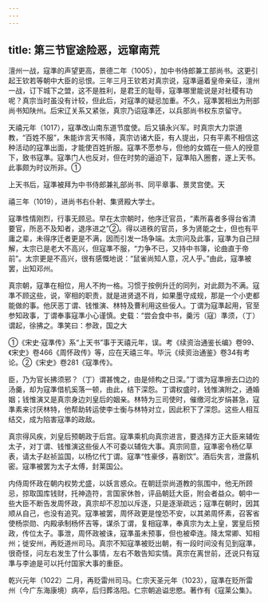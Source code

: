 ```yaml
---
---
---
```

title: 第三节宦途险恶，远窜南荒
---



澶州一战，寇準的声望更高，景德二年（1005），加中书侍郎兼工部尚书。这更引起王钦若等朝中大臣的忌恨。三年三月王钦若对真宗说，寇準逼着皇帝亲征，澶州一战，订下城下之盟，这不是胜利，是君王的耻辱，寇準哪里能说是对社稷有功呢？真宗当时虽没有计较，但此后，对寇準的疑忌加重。不久，寇準罢相出为刑部尚书知陕州。后宋辽关系又紧张，真宗乃诏寇準还，以兵部尚书权东京留守。

天禧元年（1017），寇準改山南东道节度使。后又镇永兴军。时真宗大力崇道教，“百姓不服”，朱能诈言天书降，真宗访诸大臣，有人提出，只有平素不相信这种活动的寇準出面，才能使百姓折服。寇準不愿参与，但他的女婿在一些人的授意下，致书寇準。寇準门人也反对，但在时势的逼迫下，寇準陷入圈套，遂上天书。此事颇为时议所非。①

上天书后，寇準被拜为中书侍郎兼礼部尚书、同平章事、景灵宫使。天

禧三年（1019），进尚书右仆射、集贤殿大学士。

寇準性情刚烈，行事无顾忌。早在太宗朝时，他序迁官员，“素所喜者多得台省清要官，所恶不及知者，退序进之”②。得以进秩的官员，多为贤能之士，但也有平庸之辈，未得序迁者更是不满，因而引发一场争端。太宗问及此事，寇準为自己辩解，太宗已是老大不高兴，但寇準不服，“力争不已，又持中书簿，论曲直于帝前”。太宗更是不高兴，很有感慨地说：“鼠雀尚知人意，况人乎。”由此，寇準被罢，出知邓州。

真宗朝，寇準在相位，用人不拘一格。习惯于按例升迁的同列，对此颇为不满。寇準不顾这些，说，宰相的职责，就是进贤退不肖，如果墨守成规，那是一个小吏都能做的事。他厌恶丁谓、钱惟演、林特及曹利用这些佞人。丁谓为寇準起用，官至参知政事，丁谓奉事寇準小心谨慎。史载：“尝会食中书，羹污（寇）準须，（丁）谓起，徐拂之。準笑曰：参政，国之大

①《宋史·寇準传》系“上天书”事于天禧元年，误。考《续资治通鉴长编》卷99、《宋史》卷466《周怀政传》等，应在天禧三年。毕沅《续资治通鉴》卷34有考论。②《宋史》卷281《寇準传》。

臣，乃为官长拂须邪？（丁）谓甚愧之，由是倾构之日深。”丁谓为寇準擦去口边的汤羹，却为寇準借机奚落一顿，由此，结下深怨。丁谓权盛时，钱惟演附之，通婚姻；钱惟演又是真宗身边刘皇后的姻亲。林特为三司使时，催缴河北岁绢甚急，寇準素来讨厌林特，他帮助转运使李士衡与林特对立，因此积下了深怨。这些人相互结交，成为陷害寇準的政敌。

真宗得风疾，刘皇后预朝政于后宫。寇準乘机向真宗进言，要选择方正大臣来辅佐太子，对丁谓、钱惟演这些佞人不可委以辅佐大事。真宗同意，寇準密令杨亿草表，请太子赵祯监国，以杨忆代丁谓。寇準“性豪侈，喜剧饮”。酒后失言，泄露机密。寇準被罢为太子太傅，封莱国公。

内侍周怀政在朝内权势尤盛，以妖言惑众。在朝廷崇尚道教的氛围中，他无所顾忌，掠取国库钱财，托神造符，言国家休咎，评品朝廷大臣，附会者益众。朝中一些大臣不断告发周怀政，真宗却不忍加以斥逐，只是逐渐疏远；寇準在朝时，因其顺从自己，也没有追究。寇準被罢，周怀政更是惶恐不安，以其弟周怀素，召客省使杨崇勋、内殿承制杨怀吉等，谋杀丁谓，复相寇準，奉真宗为太上皇，罢皇后预政，传位太子。事泄，周怀政被诛，寇準虽未预事，但也被牵连。降太常卿、知相州；徙安州，再贬道州司马。真宗不知寇準被贬出朝，有一段时间没有见到寇準，很奇怪，问左右发生了什么事情，左右不敢告知实情。真宗在离世前，还说只有寇準与李迪是可以托付国家大事的重臣。

乾兴元年（1022）二月，再贬雷州司马。仁宗天圣元年（1023），寇準在贬所雷州（今广东海康境）病卒，后归葬洛阳。仁宗朝追谥忠愍。著作有《寇莱公集》。